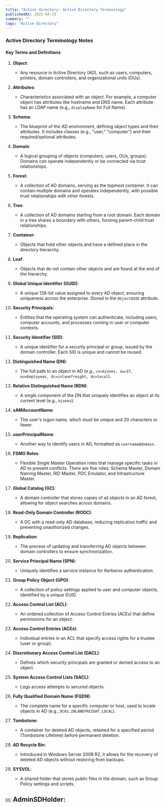 ```yaml
---
title: "Active directory- Active Directory Terminology"
publishedAt: 2025-04-29
summary: ""
tags: "Active Directory"
---
```


### Active Directory Terminology Notes

#### Key Terms and Definitions

1. **Object**: 
   - Any resource in Active Directory (AD), such as users, computers, printers, domain controllers, and organizational units (OUs).

2. **Attributes**: 
   - Characteristics associated with an object. For example, a computer object has attributes like hostname and DNS name. Each attribute has an LDAP name (e.g., `displayName` for Full Name).

3. **Schema**: 
   - The blueprint of the AD environment, defining object types and their attributes. It includes classes (e.g., "user," "computer") and their required/optional attributes.

4. **Domain**: 
   - A logical grouping of objects (computers, users, OUs, groups). Domains can operate independently or be connected via trust relationships.

5. **Forest**: 
   - A collection of AD domains, serving as the topmost container. It can contain multiple domains and operates independently, with possible trust relationships with other forests.

6. **Tree**: 
   - A collection of AD domains starting from a root domain. Each domain in a tree shares a boundary with others, forming parent-child trust relationships.

7. **Container**: 
   - Objects that hold other objects and have a defined place in the directory hierarchy.

8. **Leaf**: 
   - Objects that do not contain other objects and are found at the end of the hierarchy.

9. **Global Unique Identifier (GUID)**: 
   - A unique 128-bit value assigned to every AD object, ensuring uniqueness across the enterprise. Stored in the `ObjectGUID` attribute.

10. **Security Principals**: 
    - Entities that the operating system can authenticate, including users, computer accounts, and processes running in user or computer contexts.

11. **Security Identifier (SID)**: 
    - A unique identifier for a security principal or group, issued by the domain controller. Each SID is unique and cannot be reused.

12. **Distinguished Name (DN)**: 
    - The full path to an object in AD (e.g., `cn=bjones, ou=IT, ou=Employees, dc=inlanefreight, dc=local`).

13. **Relative Distinguished Name (RDN)**: 
    - A single component of the DN that uniquely identifies an object at its current level (e.g., `bjones`).

14. **sAMAccountName**: 
    - The user's logon name, which must be unique and 20 characters or fewer.

15. **userPrincipalName**: 
    - Another way to identify users in AD, formatted as `username@domain`.

16. **FSMO Roles**: 
    - Flexible Single Master Operation roles that manage specific tasks in AD to prevent conflicts. There are five roles: Schema Master, Domain Naming Master, RID Master, PDC Emulator, and Infrastructure Master.

17. **Global Catalog (GC)**: 
    - A domain controller that stores copies of all objects in an AD forest, allowing for object searches across domains.

18. **Read-Only Domain Controller (RODC)**: 
    - A DC with a read-only AD database, reducing replication traffic and preventing unauthorized changes.

19. **Replication**: 
    - The process of updating and transferring AD objects between domain controllers to ensure synchronization.

20. **Service Principal Name (SPN)**: 
    - Uniquely identifies a service instance for Kerberos authentication.

21. **Group Policy Object (GPO)**: 
    - A collection of policy settings applied to user and computer objects, identified by a unique GUID.

22. **Access Control List (ACL)**: 
    - An ordered collection of Access Control Entries (ACEs) that define permissions for an object.

23. **Access Control Entries (ACEs)**: 
    - Individual entries in an ACL that specify access rights for a trustee (user or group).

24. **Discretionary Access Control List (DACL)**: 
    - Defines which security principals are granted or denied access to an object.

25. **System Access Control Lists (SACL)**: 
    - Logs access attempts to secured objects.

26. **Fully Qualified Domain Name (FQDN)**: 
    - The complete name for a specific computer or host, used to locate objects in AD (e.g., `DC01.INLANEFREIGHT.LOCAL`).

27. **Tombstone**: 
    - A container for deleted AD objects, retained for a specified period (Tombstone Lifetime) before permanent deletion.

28. **AD Recycle Bin**: 
    - Introduced in Windows Server 2008 R2, it allows for the recovery of deleted AD objects without restoring from backups.

29. **SYSVOL**: 
    - A shared folder that stores public files in the domain, such as Group Policy settings and scripts.

30. **AdminSDHolder**: 
    -